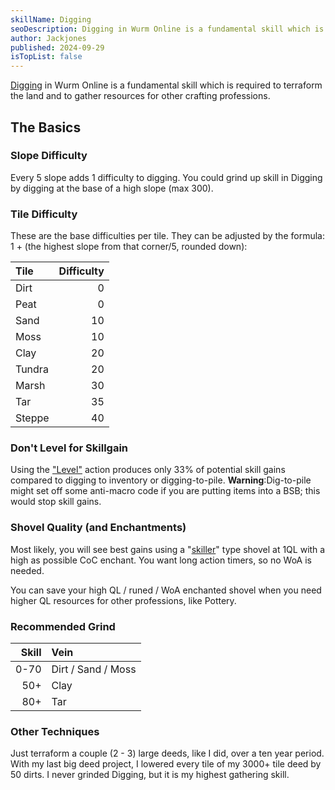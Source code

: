 ```yaml
---
skillName: Digging
seoDescription: Digging in Wurm Online is a fundamental skill which is required to terraform the land and to gather resources for other crafting professions.
author: Jackjones
published: 2024-09-29
isTopList: false
---
```


[Digging](https://www.wurmpedia.com/index.php/Digging) in Wurm Online is a fundamental skill which is required to terraform the land and to gather resources for other crafting professions.

## The Basics

### Slope **Difficulty**

Every 5 slope adds 1 difficulty to digging. You could grind up skill in Digging by digging at the base of a high slope (max 300).

### Tile Difficulty

These are the base difficulties per tile. They can be adjusted by the formula: 1 + (the highest slope from that corner/5, rounded down):

| Tile | Difficulty |
|:- | -:|
| Dirt | 0 |
| Peat | 0 |
| Sand | 10 |
| Moss | 10 |
| Clay | 20 |
| Tundra | 20 |
| Marsh | 30 |
| Tar | 35 |
| Steppe | 40 |


### Don't Level for Skillgain

Using the ["Level"](https://www.wurmpedia.com/index.php/Level) action produces only 33% of potential skill gains compared to digging to inventory or digging-to-pile. **Warning**:Dig-to-pile might set off some anti-macro code if you are putting items into a BSB; this would stop skill gains.

### Shovel Quality (and Enchantments)

Most likely, you will see best gains using a "[skiller](/skills/skillers)" type shovel at 1QL with a high as possible CoC enchant. You want long action timers, so no WoA is needed.

You can save your high QL / runed / WoA enchanted shovel when you need higher QL resources for other professions, like Pottery.

### Recommended Grind

| Skill | Vein |
|-:|:-|
| 0-70 | Dirt / Sand / Moss |
| 50+ | Clay |
| 80+ | Tar |

### Other Techniques

Just terraform a couple (2 - 3) large deeds, like I did, over a ten year period. With my last big deed project, I lowered every tile of my 3000+ tile deed by 50 dirts. I never grinded Digging, but it is my highest gathering skill.